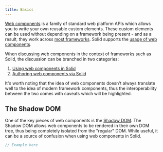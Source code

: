 ```yaml
---
title: Basics
---
```


[Web components](https://developer.mozilla.org/en-US/docs/Web/API/Web_components) is a family of standard web platform APIs which allows you to write your own reusable custom elements.
These custom elements can be used without depending on a framework being present - and as a result, they work across [most frameworks](https://custom-elements-everywhere.com). Solid supports the [usage of web components](https://custom-elements-everywhere.com/libraries/solid/results/results.html).

When discussing web components in the context of frameworks such as Solid, the discussion can be branched in two categories:

1. [Using web components in Solid](/using-web-components)
2. [Authoring web components via Solid](/authoring-web-components)

It's worth noting that the idea of web components doesn't always translate well to the idea of modern framework components, thus the
interoperability between the two comes with caveats which will be highlighted.

## The Shadow DOM

One of the key pieces of web components is the [Shadow DOM](https://developer.mozilla.org/en-US/docs/Web/API/Web_components/Using_shadow_DOM).
The Shadow DOM allows web components to be rendered in their own DOM tree, thus being completely isolated from
the "regular" DOM. While useful, it can be a source of confusion when using web components in Solid.

```jsx
// Example here
```
